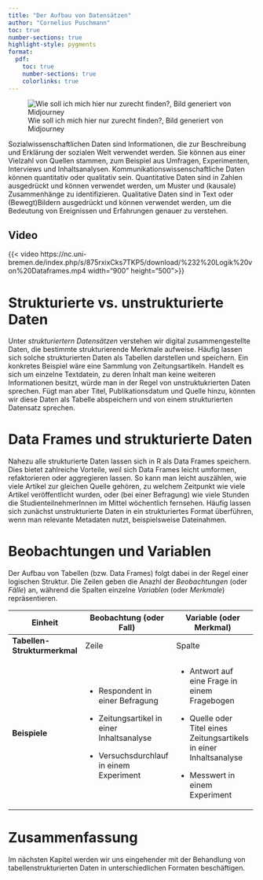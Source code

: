```yaml
---
title: "Der Aufbau von Datensätzen"
author: "Cornelius Puschmann"
toc: true
number-sections: true
highlight-style: pygments
format:
  pdf:
    toc: true
    number-sections: true
    colorlinks: true
---
```


![Wie soll ich mich hier nur zurecht finden?, Bild generiert von Midjourney](Bilder/zemkipatrick_comic_style_a_warehouse_full_with_packages_cyberpu_a4bce7b7-70ef-429d-aeb5-f12af768c1bd.png)

Sozialwissenschaftlichen Daten sind Informationen, die zur Beschreibung und Erklärung der sozialen Welt verwendet werden. Sie können aus einer Vielzahl von Quellen stammen, zum Beispiel aus Umfragen, Experimenten, Interviews und Inhaltsanalysen. Kommunikationswissenschaftliche Daten können quantitativ oder qualitativ sein. Quantitative Daten sind in Zahlen ausgedrückt und können verwendet werden, um Muster und (kausale) Zusammenhänge zu identifizieren. Qualitative Daten sind in Text oder (Bewegt)Bildern ausgedrückt und können verwendet werden, um die Bedeutung von Ereignissen und Erfahrungen genauer zu verstehen.

::: {.callout-note collapse="true" icon="false"}
## Video

{{< video https://nc.uni-bremen.de/index.php/s/875rxixCks7TKP5/download/%232%20Logik%20von%20Dataframes.mp4 width="900" height="500">}}
:::

# Strukturierte vs. unstrukturierte Daten

Unter *strukturiertern Datensätzen* verstehen wir digital zusammengestellte Daten, die bestimmte strukturierende Merkmale aufweise. Häufig lassen sich solche strukturierten Daten als Tabellen darstellen und speichern. Ein konkretes Beispiel wäre eine Sammlung von Zeitungsartikeln. Handelt es sich um einzelne Textdatein, zu deren Inhalt man keine weiteren Informationen besitzt, würde man in der Regel von unstruktukrierten Daten sprechen. Fügt man aber Titel, Publikationsdatum und Quelle hinzu, könnten wir diese Daten als Tabelle abspeichern und von einem strukturierten Datensatz sprechen.

# Data Frames und strukturierte Daten

Nahezu alle strukturierte Daten lassen sich in R als Data Frames speichern. Dies bietet zahlreiche Vorteile, weil sich Data Frames leicht umformen, refaktorieren oder aggregieren lassen. So kann man leicht auszählen, wie viele Artikel zur gleichen Quelle gehören, zu welchem Zeitpunkt wie viele Artikel veröffentlicht wurden, oder (bei einer Befragung) wie viele Stunden die StudienteilnehmerInnen im Mittel wöchentlich fernsehen. Häufig lassen sich zunächst unstrukturierte Daten in ein strukturiertes Format überführen, wenn man relevante Metadaten nutzt, beispielsweise Dateinahmen.

# Beobachtungen und Variablen

Der Aufbau von Tabellen (bzw. Data Frames) folgt dabei in der Regel einer logischen Struktur. Die Zeilen geben die Anazhl der *Beobachtungen* (oder *Fälle*) an, während die Spalten einzelne *Variablen* (oder *Merkmale*) repräsentieren.

+------------------------------+---------------------------------------------+----------------------------------------------------------------------+
| **Einheit**                  | Beobachtung (oder Fall)                     | Variable (oder Merkmal)                                              |
+==============================+=============================================+======================================================================+
| **Tabellen-Strukturmerkmal** | Zeile                                       | Spalte                                                               |
+------------------------------+---------------------------------------------+----------------------------------------------------------------------+
| **Beispiele**                | -   Respondent in einer Befragung           | -   Antwort auf eine Frage in einem Fragebogen                       |
|                              |                                             |                                                                      |
|                              | -   Zeitungsartikel in einer Inhaltsanalyse | -   Quelle oder Titel eines Zeitungsartikels in einer Inhaltsanalyse |
|                              |                                             |                                                                      |
|                              | -   Versuchsdurchlauf in einem Experiment   | -   Messwert in einem Experiment                                     |
+------------------------------+---------------------------------------------+----------------------------------------------------------------------+

# Zusammenfassung

Im nächsten Kapitel werden wir uns eingehender mit der Behandlung von tabellenstrukturierten Daten in unterschiedlichen Formaten beschäftigen.
